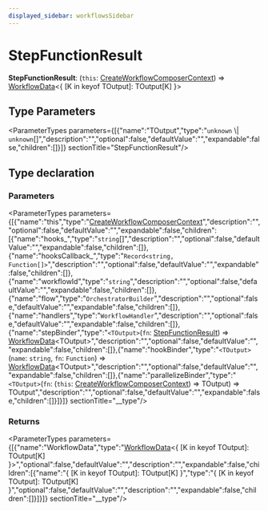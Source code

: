 ```yaml
---
displayed_sidebar: workflowsSidebar
---
```



# StepFunctionResult

 **StepFunctionResult**: (`this`: [CreateWorkflowComposerContext](workflows.CreateWorkflowComposerContext.mdx)) => [WorkflowData](workflows.WorkflowData.mdx)&#60;&#123; [K in keyof TOutput]: TOutput[K] &#125;&#62;

## Type Parameters

<ParameterTypes parameters={[{"name":"TOutput","type":"`unknown` \\| `unknown`[]","description":"","optional":false,"defaultValue":"","expandable":false,"children":[]}]}  sectionTitle="StepFunctionResult"/>

## Type declaration

### Parameters

<ParameterTypes parameters={[{"name":"this","type":"[CreateWorkflowComposerContext](workflows.CreateWorkflowComposerContext.mdx)","description":"","optional":false,"defaultValue":"","expandable":false,"children":[{"name":"hooks_","type":"`string`[]","description":"","optional":false,"defaultValue":"","expandable":false,"children":[]},{"name":"hooksCallback_","type":"`Record<string, Function[]>`","description":"","optional":false,"defaultValue":"","expandable":false,"children":[]},{"name":"workflowId","type":"`string`","description":"","optional":false,"defaultValue":"","expandable":false,"children":[]},{"name":"flow","type":"`OrchestratorBuilder`","description":"","optional":false,"defaultValue":"","expandable":false,"children":[]},{"name":"handlers","type":"`WorkflowHandler`","description":"","optional":false,"defaultValue":"","expandable":false,"children":[]},{"name":"stepBinder","type":"`<TOutput>`(`fn`: [StepFunctionResult](workflows.StepFunctionResult.mdx)) => [WorkflowData](workflows.WorkflowData.mdx)&#60;TOutput&#62;","description":"","optional":false,"defaultValue":"","expandable":false,"children":[]},{"name":"hookBinder","type":"`<TOutput>`(`name`: `string`, `fn`: `Function`) => [WorkflowData](workflows.WorkflowData.mdx)&#60;TOutput&#62;","description":"","optional":false,"defaultValue":"","expandable":false,"children":[]},{"name":"parallelizeBinder","type":"`<TOutput>`(`fn`: (`this`: [CreateWorkflowComposerContext](workflows.CreateWorkflowComposerContext.mdx)) => TOutput) => TOutput","description":"","optional":false,"defaultValue":"","expandable":false,"children":[]}]}]}  sectionTitle="__type"/>

### Returns

<ParameterTypes parameters={[{"name":"WorkflowData","type":"[WorkflowData](workflows.WorkflowData.mdx)&#60;&#123; [K in keyof TOutput]: TOutput[K] &#125;&#62;","optional":false,"defaultValue":"","description":"","expandable":false,"children":[{"name":"&#123; [K in keyof TOutput]: TOutput[K] &#125;","type":"&#123; [K in keyof TOutput]: TOutput[K] &#125;","optional":false,"defaultValue":"","description":"","expandable":false,"children":[]}]}]}  sectionTitle="__type"/>
